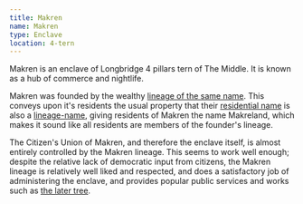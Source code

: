 ```yaml
---
title: Makren
name: Makren
type: Enclave
location: 4-tern
---
```

Makren is an enclave of Longbridge 4 pillars tern of The Middle. It is
known as a hub of commerce and nightlife.

Makren was founded by the wealthy 
[lineage of the same name](lore:makren-lineage). 
This conveys upon it's residents the usual property that their 
[residential name](lore:auxiliary-names) is also a
[lineage-name](lore:auxiliary-names), giving residents of Makren
the name Makreland, which makes it sound like all residents are members of the
founder's lineage.

The Citizen's Union of Makren, and therefore the enclave itself, is almost
entirely controlled by the Makren lineage. This seems to work well enough;
despite the relative lack of democratic input from citizens, the Makren lineage
is relatively well liked and respected, and does a satisfactory job of
administering the enclave, and provides popular public services and works
such as [the later tree](lore:the-later-tree).
